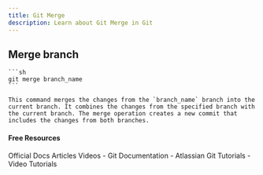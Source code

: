 ```yaml
---
title: Git Merge
description: Learn about Git Merge in Git
---
```

## Merge branch
    
    ```sh
    git merge branch_name
    ```
    
    This command merges the changes from the `branch_name` branch into the current branch. It combines the changes from the specified branch with the current branch. The merge operation creates a new commit that includes the changes from both branches.

#### Free Resources

<Tabs defaultValue="official">
<TabsList>
<TabsTrigger value="official">Official Docs</TabsTrigger>
<TabsTrigger value="article">Articles</TabsTrigger>
<TabsTrigger value="video">Videos</TabsTrigger>
</TabsList>

<TabsContent value="official">
<Note type="note" title="official">
- <Link href="https://git-scm.com/docs">Git Documentation</Link>
</Note>
</TabsContent>
<TabsContent value="article">
<Note type="note" title="article">
- <Link href="https://www.atlassian.com/git/tutorials">Atlassian Git Tutorials</Link>
</Note>
</TabsContent>
<TabsContent value="video">
<Note type="note" title="video">
- <Link href="https://www.youtube.com/results?search_query=git+git-merge+tutorial">Video Tutorials</Link>
</Note>
</TabsContent>
</Tabs>
